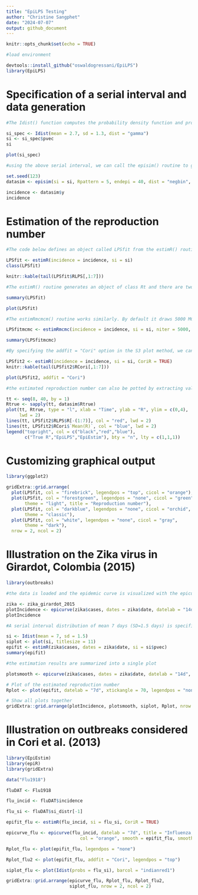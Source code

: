 ```yaml
---
title: "EpiLPS Testing"
author: "Christine Sangphet"
date: "2024-07-07"
output: github_document
---
```


```r
knitr::opts_chunk$set(echo = TRUE)
```

```r
#load environment

devtools::install_github("oswaldogressani/EpiLPS")
library(EpiLPS)
```

# Specification of a serial interval and data generation

```r
#The Idist() function computes the probability density function and probability mass function for a disease interval based on the mean and standard deviation of the disease interval (expressed in days)

si_spec <- Idist(mean = 2.7, sd = 1.3, dist = "gamma")
si <- si_spec$pvec
si
```

```r
plot(si_spec)
```

```r
#using the above serial interval, we can call the episim() routine to generate a time series of incidence data (say for an epidemic lasting 40 days).

set.seed(123)
datasim <- episim(si = si, Rpattern = 5, endepi = 40, dist = "negbin", overdisp = 15, plotsim = TRUE)
```

```r
incidence <- datasim$y
incidence
```

# Estimation of the reproduction number

```r
#The code below defines an object called LPSfit from the estimR() routine. the latter object is a list with many different components summarizing the results of the fit. Among this list, the RLPS component is of particular interest as it gives a summary of the estimated reproduction number (point estimates and selected quantiles).

LPSfit <- estimR(incidence = incidence, si = si)
class(LPSfit)
```

```r
knitr::kable(tail(LPSfit$RLPS[,1:7]))
```

```r
#The estimR() routine generates an object of class Rt and there are two S3 methods associated with an object of that class, namely a summary() method and a plot() method. The former gives:

summary(LPSfit)
```

```r
plot(LPSfit)
```

```r
#The estimRmcmcm() routine works similarly. By default it draws 5000 MCMC samples and uses a burn-in of size 2000. Being a fully stochastic approach, the latter routine is slower than estimR().

LPSfitmcmc <- estimRmcmc(incidence = incidence, si = si, niter = 5000, burnin = 2000)
```

```r
summary(LPSfitmcmc)
```

```r
#By specifying the addfit = "Cori" option in the S3 plot method, we can overlay both estimates

LPSfit2 <- estimR(incidence = incidence, si = si, CoriR = TRUE)
knitr::kable(tail(LPSfit2$RCori[,1:7]))
```

```r
plot(LPSfit2, addfit = "Cori")
```

```r
#the estimated reproduction number can also be potted by extracting values from the LPSfit2 object in a traditional way as shown below

tt <- seq(8, 40, by = 1)
Rtrue <- sapply(tt, datasim$Rtrue)
plot(tt, Rtrue, type = "l", xlab = "Time", ylab = "R", ylim = c(0,4),
     lwd = 2)
lines(tt, LPSfit2$RLPS$R[-(1:7)], col = "red", lwd = 2)
lines(tt, LPSfit2$RCori$`Mean(R)`, col = "blue", lwd = 2)
legend("topright", col = c("black","red","blue"), 
       c("True R","EpiLPS","EpiEstim"), bty = "n", lty = c(1,1,1))
```

# Customizing graphical output

```r
library(ggplot2)

gridExtra::grid.arrange(
  plot(LPSfit, col = "firebrick", legendpos = "top", cicol = "orange"),
  plot(LPSfit, col = "forestgreen", legendpos = "none", cicol = "green",
       theme = "light", title = "Reproduction number"),
  plot(LPSfit, col = "darkblue", legendpos = "none", cicol = "orchid",
       theme = "classic"),
  plot(LPSfit, col = "white", legendpos = "none", cicol = "gray",
       theme = "dark"),
  nrow = 2, ncol = 2)
```

# Illustration on the Zika virus in Girardot, Colombia (2015)

```r
library(outbreaks)

#the data is loaded and the epidemic curve is visualized with the epicurve() routine

zika <- zika_girardot_2015
plotIncidence <- epicurve(zika$cases, dates = zika$date, datelab = "14d", title = "Zika incidence")
plotIncidence
```

```r
#A serial interval distribution of mean 7 days (SD=1.5 days) is specified and the estimR() routine is used to estimate the reproduction number

si <- Idist(mean = 7, sd = 1.5)
siplot <- plot(si, titlesize = 11)
epifit <- estimR(zika$cases, dates = zika$date, si = si$pvec)
summary(epifit)
```

```r
#the estimation results are summarized into a single plot

plotsmooth <- epicurve(zika$cases, dates = zika$date, datelab = "14d", smooth = epifit, smoothcol = "orange", title = "Zika incidence (smoothed)")

# Plot of the estimated reproduction number
Rplot <- plot(epifit, datelab = "7d", xtickangle = 70, legendpos = "none", col = "forestgreen")

# Show all plots together
gridExtra::grid.arrange(plotIncidence, plotsmooth, siplot, Rplot, nrow = 2, ncol = 2)
```

# Illustration on outbreaks considered in Cori et al. (2013)

```r
library(EpiEstim)
library(epiR)
library(gridExtra) 
```

```r
data("Flu1918")

fluDAT <- Flu1918

flu_incid <- fluDAT$incidence

flu_si <- fluDAT$si_distr[-1]

epifit_flu <- estimR(flu_incid, si = flu_si, CoriR = TRUE)

epicurve_flu <- epicurve(flu_incid, datelab = "7d", title = "Influenza, Baltimore, 1918",
                            col = "orange", smooth = epifit_flu, smoothcol = "firebrick")

Rplot_flu <- plot(epifit_flu, legendpos = "none")

Rplot_flu2 <- plot(epifit_flu, addfit = "Cori", legendpos = "top")

siplot_flu <- plot(Idist(probs = flu_si), barcol = "indianred1")

gridExtra::grid.arrange(epicurve_flu, Rplot_flu, Rplot_flu2, 
                        siplot_flu, nrow = 2, ncol = 2)
```
